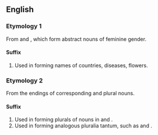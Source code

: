 ==English==

===Etymology 1===
From {{L.}} {{term|-ia|lang=la}} and {{AGr.}} {{term|-ηα|sc=polytonic|tr=-ia}}, which form abstract nouns of feminine gender.

====Suffix====
{{infl|en|suffix|cat=suffixes}}

# Used in forming names of countries, diseases, flowers.

===Etymology 2===
From the endings of corresponding {{L.}} and {{Gr.}} plural nouns.

====Suffix====
{{infl|en|suffix|cat=suffixes}}

# Used in forming plurals of nouns in {{term|-ium}} and {{term|-ion}}.
# Used in forming analogous pluralia tantum, such as {{term|paraphernalia}} and {{term|Mammalia}}.